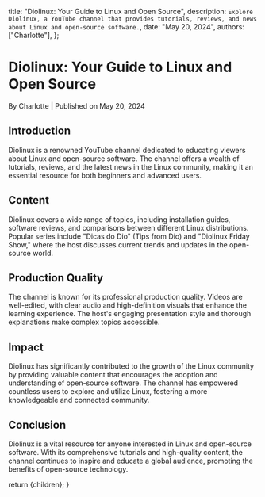 
  title: "Diolinux: Your Guide to Linux and Open Source",
  description: `Explore Diolinux, a YouTube channel that provides tutorials, reviews, and news about Linux and open-source software.`,
  date: "May 20, 2024",
  authors: ["Charlotte"],
};

<h1>Diolinux: Your Guide to Linux and Open Source</h1>
<div className="text-sm text-gray-500 dark:text-gray-400">
  By Charlotte | Published on May 20, 2024
</div>

<section id="introduction">
  <h2>Introduction</h2>
  <span>
    Diolinux is a renowned YouTube channel dedicated to educating viewers about
    Linux and open-source software. The channel offers a wealth of tutorials,
    reviews, and the latest news in the Linux community, making it an essential
    resource for both beginners and advanced users.
  </span>
</section>

<section id="content">
  <h2>Content</h2>
  <span>
    Diolinux covers a wide range of topics, including installation guides,
    software reviews, and comparisons between different Linux distributions.
    Popular series include "Dicas do Dio" (Tips from Dio) and "Diolinux Friday
    Show," where the host discusses current trends and updates in the
    open-source world.
  </span>
</section>

<section id="production-quality">
  <h2>Production Quality</h2>
  <span>
    The channel is known for its professional production quality. Videos are
    well-edited, with clear audio and high-definition visuals that enhance the
    learning experience. The host's engaging presentation style and thorough
    explanations make complex topics accessible.
  </span>
</section>

<section id="impact">
  <h2>Impact</h2>
  <span>
    Diolinux has significantly contributed to the growth of the Linux community
    by providing valuable content that encourages the adoption and understanding
    of open-source software. The channel has empowered countless users to
    explore and utilize Linux, fostering a more knowledgeable and connected
    community.
  </span>
</section>

<section id="conclusion">
  <h2>Conclusion</h2>
  <span>
    Diolinux is a vital resource for anyone interested in Linux and open-source
    software. With its comprehensive tutorials and high-quality content, the
    channel continues to inspire and educate a global audience, promoting the
    benefits of open-source technology.
  </span>
</section>

  return <MdxLayout>{children}</MdxLayout>;
}
